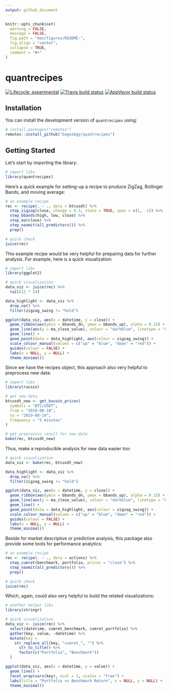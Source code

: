 ```yaml
---
output: github_document
---
```


```r
knitr::opts_chunk$set(
  warning = FALSE,
  message = FALSE,
  fig.path = "man/figures/README-",
  fig.align = "center",
  collapse = TRUE,
  comment = "#>"
)
```

# quantrecipes

<!-- badges: start -->
[![Lifecycle: experimental](https://img.shields.io/badge/lifecycle-experimental-orange.svg)](https://www.tidyverse.org/lifecycle/#experimental)
[![Travis build status](https://travis-ci.org/bagasbgy/quantrecipes.svg?branch=master)](https://travis-ci.org/bagasbgy/quantrecipes)
[![AppVeyor build status](https://ci.appveyor.com/api/projects/status/github/bagasbgy/quantrecipes?branch=master&svg=true)](https://ci.appveyor.com/project/bagasbgy/quantrecipes)
<!-- badges: end -->

## Installation

You can install the development version of `quantrecipes` using:

```r
# install.packages("remotes")
remotes::install_github("bagasbgy/quantrecipes")
```

## Getting Started

Let's start by importing the library:

```r
# import libs
library(quantrecipes)
```

Here's a quick example for setting-up a recipe to produce ZigZag, Bollinger Bands, and moving average:

```r
# an example recipe
rec <- recipe(. ~ ., data = btcusdt) %>% 
  step_zigzag(close, change = 0.3, state = TRUE, span = c(1, -1)) %>% 
  step_bbands(high, low, close) %>% 
  step_ma(close) %>% 
  step_naomit(all_predictors()) %>% 
  prep()

# quick check
juice(rec)
```

This example recipe would be very helpful for preparing data for further analysis. For example, here is a quick visualization:

```r
# import libs
library(ggplot2)

# quick visualization
data_viz <- juice(rec) %>% 
  tail(12 * 24)

data_highlight <- data_viz %>% 
  drop_na() %>% 
  filter(zigzag_swing != "hold")

ggplot(data_viz, aes(x = datetime, y = close)) +
  geom_ribbon(aes(ymin = bbands_dn, ymax = bbands_up), alpha = 0.15) +
  geom_line(aes(y = ma_close_value), colour = "darkblue", linetype = "dashed", alpha = 0.5) +
  geom_line() +
  geom_point(data = data_highlight, aes(colour = zigzag_swing)) +
  scale_colour_manual(values = c("up" = "blue", "down" = "red")) +
  guides(colour = FALSE) +
  labs(x = NULL, y = NULL) +
  theme_minimal()
```

Since we have the recipes object, this approach also very helpful to preprocess new data:

```r
# import libs
library(rucoin)

# get new data
btcusdt_new <- get_kucoin_prices(
  symbols = "BTC/USDT",
  from = "2019-08-18",
  to = "2019-08-19",
  frequency = "5 minutes"
)

# get preprocess result for new data
bake(rec, btcusdt_new)
```

Thus, make a reproducible analysis for new data easier too:

```r
# quick visualization
data_viz <- bake(rec, btcusdt_new)

data_highlight <- data_viz %>% 
  drop_na() %>% 
  filter(zigzag_swing != "hold")

ggplot(data_viz, aes(x = datetime, y = close)) +
  geom_ribbon(aes(ymin = bbands_dn, ymax = bbands_up), alpha = 0.15) +
  geom_line(aes(y = ma_close_value), colour = "darkblue", linetype = "dashed", alpha = 0.5) +
  geom_line() +
  geom_point(data = data_highlight, aes(colour = zigzag_swing)) +
  scale_colour_manual(values = c("up" = "blue", "down" = "red")) +
  guides(colour = FALSE) +
  labs(x = NULL, y = NULL) +
  theme_minimal()
```

Beside for market descriptive or predictive analysis, this package also provide some tools for performance analytics:

```r
# an example recipe
rec <- recipe(. ~ ., data = actions) %>% 
  step_cumret(benchmark, portfolio, prices = "close") %>%
  step_naomit(all_predictors()) %>%
  prep()

# quick check
juice(rec)
```

Which, again, could also very helpful to build the related visualizations:

```r
# another helper libs
library(stringr)

# quick visualization
data_viz <- juice(rec) %>% 
  select(datetime, cumret_benchmark, cumret_portfolio) %>% 
  gather(key, value, -datetime) %>% 
  mutate(key =
    str_replace_all(key, "cumret_", "") %>% 
      str_to_title() %>% 
      factor(c("Portfolio", "Benchmark"))
  )

ggplot(data_viz, aes(x = datetime, y = value)) +
  geom_line() +
  facet_wrap(vars(key), ncol = 1, scales = "free") +
  labs(title = "Portfolio vs Benchmark Return", x = NULL, y = NULL) +
  theme_minimal()
```
